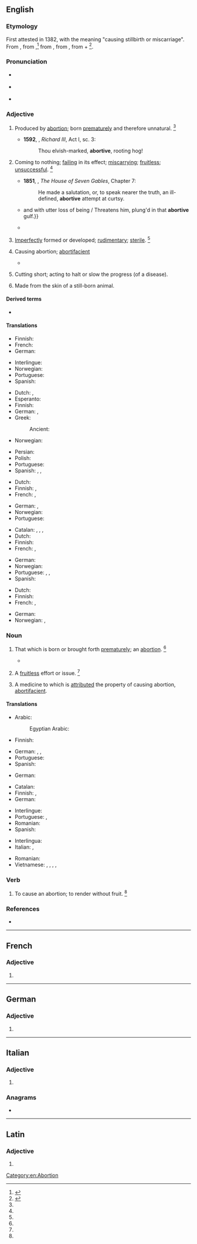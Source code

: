 ==English==

===Etymology===
First attested in 1382, with the meaning "causing stillbirth or miscarriage". From {{inh|en|enm|-}}, from {{der|en|fro|abortif}},<ref name=SOED>{{R:SOED5|page=7}}</ref> from {{der|en|la|abortīvus||causing abortion}}, from {{m|la|aborior||miscarry, disappear}}, from {{m|la|ab|t=amiss}} + {{m|la|orior|t=appear, be born, arise}}<ref>{{R:CDOE|page=4}}</ref>.

===Pronunciation===
* {{a|US}} {{IPA|en|/əˈbɔɹ.tɪv/}}
* {{a|RP}} {{IPA|en|/əˈbɔː.tɪv/}}
* {{audio|en|LL-Q1860 (eng)-Mélange a trois-abortive.wav |Audio (UK)}}

===Adjective===
{{en-adj}}

# {{lb|en|obsolete}} Produced by [[abortion]]; born [[prematurely]] and therefore unnatural. {{defdate|Attested from around (1350 to 1470) until the mid 18<sup>th</sup> century.}}<ref name=SOED/>
#* '''1592''', {{w|William Shakespeare}}, ''Richard III'', Act I, sc. 3:
#*: Thou elvish-marked, '''abortive''', rooting hog!
#: {{ux|en|an '''abortive''' child}}
# Coming to nothing; [[failing]] in its effect; [[miscarrying]]; [[fruitless]]; [[unsuccessful]]. {{defdate|First attested in the late 16<sup>th</sup> century.}}<ref name=SOED/>
#: {{ux|en|an '''abortive''' attempt}}
#* '''1851''', {{w|Nathaniel Hawthorne}}, ''The House of Seven Gables'', Chapter 7:
#*: He made a salutation, or, to speak nearer the truth, an ill-defined, '''abortive''' attempt at curtsy.
#* {{quote-book|en|year=1667|edition=1799|author=[[w:John Milton|John Milton]]|title=Paradise Lost|passage={{...}} and with utter loss of being / Threatens him, plung'd in that '''abortive''' gulf.}}
#* {{quote-book|en|1838|{{w|William H. Prescott}}|History of the Reign of Ferdinand and Isabella|passage=The king in vain excused his hasty retreats and '''abortive''' enterprises}}
# {{lb|en|biology}} [[imperfectly|Imperfectly]] formed or developed; [[rudimentary]]; [[sterile]]. {{defdate|First attested in the mid 18<sup>th</sup> century.}}<ref name=SOED/>
#: {{ux|en|an '''abortive''' organ}}
#: {{ux|en|an '''abortive''' [[stamen]]}}
#: {{ux|en|an '''abortive''' [[ovule]]}}
# {{lb|en|pharmaceutical effect|medicine|rare|attributive}} Causing abortion; [[abortifacient]]
#: {{ux|en|'''abortive''' medicines}}
#* {{rfquotek|en|Parr}}
# {{lb|en|medicine}} Cutting short; acting to halt or slow the progress (of a disease).
#: {{ux|en|'''abortive''' treatment of [[typhoid]] fever}}
# Made from the skin of a still-born animal.
#: {{ux|en|'''abortive''' vellum}}

====Derived terms====
* {{l|en|abortiveness}}

====Translations====
{{trans-top|produced by abortion; born prematurely}}
* Finnish: {{t|fi|[[abortti]]-}}
* French: {{t+|fr|abortif|m}}
* German: {{t+|de|abgetrieben}}
{{trans-mid}}
* Interlingue: {{t|ie|abortiv}}
* Norwegian: {{t+|no|abortiv}}
* Portuguese: {{t+|pt|abortivo}}
* Spanish: {{t+|es|abortivo}}
{{trans-bottom}}

{{trans-top|coming to naught; fruitless}}
* Dutch: {{t+|nl|vruchteloos}}, {{t+|nl|tevergeefs}}
* Esperanto: {{t|eo|aborta}}
* Finnish: {{t+|fi|hyödytön}}
* German: {{t+|de|erfolglos}}, {{t+|de|wirkungslos}}
* Greek:
*: Ancient: {{t|grc|ἐκβόλιμος}}
* Norwegian: {{t|no|fruktløs}}
{{trans-mid}}
* Persian: {{t|fa|بی نتیجه|sc=fa-Arab}}
* Polish: {{t+|pl|nieudany}}
* Portuguese: {{t+|pt|abortivo}}
* Spanish: {{t+|es|fracasado}}, {{t+|es|frustrado}}, {{t+|es|malogrado}}
{{trans-bottom}}

{{trans-top|imperfectly formed or developed; rudimentary; sterile}}
* Dutch: {{t+|nl|rudimentair}}
* Finnish: {{t|fi|surkastunut}}, {{t+|fi|abortiivinen}}
* French: {{t+|fr|abortif|m}}, {{t+|fr|abortive|f}}
{{trans-mid}}
* German: {{t+|de|unvollkommen}}, {{t+|de|rudimentär}}
* Norwegian: {{t+|no|abortiv}}
* Portuguese: {{t+|pt|abortivo}}
{{trans-bottom}}

{{trans-top|causing abortion}}
* Catalan: {{t|ca|abortiu|m}}, {{t|ca|abortiva|f}}, {{t+|ca|avortiu|m}}, {{t|ca|avortiva|f}}
* Dutch: {{t+|nl|afdrijvend}}
* Finnish: {{t+|fi|abortiivinen}}
* French: {{t+|fr|abortif|m}}, {{t+|fr|abortive|f}}
{{trans-mid}}
* German: {{t+|de|abtreibend}}
* Norwegian: {{t+|no|abortiv}}
* Portuguese: {{t+|pt|abortivo}}, {{t|pt|abortífero}}, {{t|pt|amblótico}}
* Spanish: {{t+|es|abortivo}}
{{trans-bottom}}

{{trans-top|medicine: cutting short}}
* Dutch: {{t+|nl|gestopt}}
* Finnish: {{t+|fi|katkaiseva}}
* French: {{t+|fr|abortif|m}}, {{t+|fr|abortive|f}}
{{trans-mid}}
* German: {{t+|de|abbrechen}}
* Norwegian: {{t+|no|abortiv}}, {{t|no|avbrutt}}
{{trans-bottom}}

{{trans-top|made from the skin of an unborn animal}}
{{trans-mid}}
{{trans-bottom}}

===Noun===
{{en-noun}}

# {{lb|en|obsolete}} That which is born or brought forth [[prematurely]]; an [[abortion]]. {{defdate|Attested from around (1150 to 1350) until the mid 18<sup>th</sup> century.}}<ref name=SOED/>
#* {{quote-book|en|year=1592|passage=Thou elvish-mark'd, '''abortive''', rooting hog!|author=Shakespeare|title=Richard III|section=I-iii}}
# {{lb|en|obsolete}} A [[fruitless]] effort or issue. {{defdate|Attested from the early 17<sup>th</sup> century until the early 18<sup>th</sup> century.}}<ref name=SOED/>
# {{lb|en|obsolete}} A medicine to which is [[attributed]] the property of causing abortion, [[abortifacient]].

====Translations====
{{trans-top|that which is born or brought forth prematurely; an abortion}}
* Arabic: {{t+|ar|سَقْط|m}}
*: Egyptian Arabic: {{t|arz|سقط|m|tr=saʔṭ|sc=Arab}}
* Finnish: {{t+|fi|abortti}}
{{trans-mid}}
* German: {{t+|de|Abort|m}}, {{t+|de|Abtreibung|f}}, {{t+|de|Interruptio|n}}
* Portuguese: {{t+|pt|aborto|m}}
* Spanish: {{t+|es|abortivo}}
{{trans-bottom}}

{{trans-top|fruitless effort}}
* German: {{t+|de|Erfolglosigkeit|f}}
{{trans-mid}}
{{trans-bottom}}

{{trans-top|a medicine}}
* Catalan: {{t|ca|abortiu|m}}
* Finnish: {{t|fi|keskeytyslääke}}, {{t|fi|aborttilääke}}
* German: {{t|de|Abtreibungsmittel|n}}
{{trans-mid}}
* Interlingue: {{t|ie|abortive}}
* Portuguese: {{t+|pt|abortivo|m}}, {{t|pt|amblótico}}
* Romanian: {{t+|ro|abortiv|n}}
* Spanish: {{t+|es|abortivo}}
{{trans-bottom}}

{{checktrans-top}}
* Interlingua: {{t+check|ia|abortive}}
* Italian: {{t+check|it|abortito}}, {{t+check|it|abortivo}}
{{trans-mid}}
* Romanian: {{t+check|ro|abortiv}}
* Vietnamese: {{t-check|vi|đẻ non}}, {{t-check|vi|non yếu}}, {{t-check|vi|chết non chết yểu}}, {{t-check|vi|sớm thất bại}}, {{t-check|vi|không phát triển đầy đủ}}
{{trans-bottom}}

===Verb===
{{en-verb|abortiv}}

# {{lb|en|transitive|obsolete}} To cause an abortion; to render without fruit. {{defdate|Attested only in the 17<sup>th</sup> century.}}<ref name=SOED/>

===References===
* {{R:Webster 1913}}
<references/>

[[Category:en:Abortion]]

----

==French==

===Adjective===
{{head|fr|adjective form}}

# {{inflection of|fr|abortif||f|s}}

----

==German==

===Adjective===
{{head|de|adjective form}}

# {{de-adj form of|abortiv}}

----

==Italian==

===Adjective===
{{it-adj-form|f-p}}

# {{adj form of|it|abortivo||f|p}}

===Anagrams===
* {{anagrams|it|breviato}}

----

==Latin==

===Adjective===
{{la-adj-form|abortīve}}

# {{inflection of|la|abortīvus||voc|m|s}}